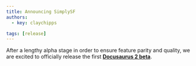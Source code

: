 ```yaml
---
title: Announcing SimplySF
authors:
  - key: claychipps

tags: [release]
---
```


After a lengthy alpha stage in order to ensure feature parity and quality, we are excited to officially release the first **[Docusaurus 2 beta](https://github.com/facebook/docusaurus/releases/tag/v2.0.0-beta.0)**.
